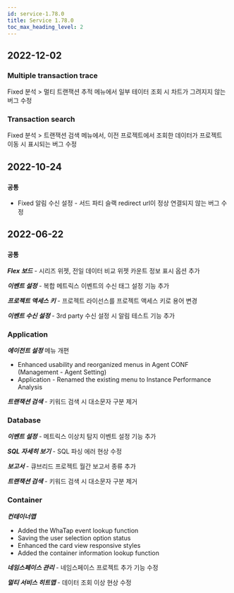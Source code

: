 ```yaml
---
id: service-1.78.0
title: Service 1.78.0
toc_max_heading_level: 2
---
```



## 2022-12-02

### Multiple transaction trace

<Status>Fixed</Status> <UI>분석</UI> > <UI>멀티 트랜잭션 추적</UI> 메뉴에서 일부 테이터 조회 시 차트가 그려지지 않는 버그 수정

### Transaction search

<Status>Fixed</Status> <UI>분석</UI> > <UI>트랜잭션 검색</UI> 메뉴에서, 이전 프로젝트에서 조회한 데이터가 프로젝트 이동 시 표시되는 버그 수정

## 2022-10-24

### `공통`

-   <Status>Fixed</Status> 알림 수신 설정 - 서드 파티 슬랙 redirect url이 정상 연결되지 않는 버그 수정

## 2022-06-22

### `공통`

**_Flex 보드_** - 시리즈 위젯, 전일 데이터 비교 위젯 카운트 정보 표시 옵션 추가

**_이벤트 설정_** - 복합 메트릭스 이벤트의 수신 태그 설정 기능 추가

**_프로젝트 액세스 키_** - 프로젝트 라이선스를 프로젝트 액세스 키로 용어 변경

**_이벤트 수신 설정_** - 3rd party 수신 설정 시 알림 테스트 기능 추가

### Application

**_에이전트 설정_** 메뉴 개편

-   Enhanced usability and reorganized menus in Agent CONF (Management - Agent Setting)
-   Application - Renamed the existing menu to Instance Performance Analysis

**_트랜잭션 검색_** - 키워드 검색 시 대소문자 구분 제거

### Database

**_이벤트 설정_** - 메트릭스 이상치 탐지 이벤트 설정 기능 추가 

**_SQL 자세히 보기_** - SQL 파싱 에러 현상 수정

**_보고서_** - 큐브리드 프로젝트 월간 보고서 종류 추가

**_트랜잭션 검색_** - 키워드 검색 시 대소문자 구분 제거

### Container

**_컨테이너맵_**

-   Added the WhaTap event lookup function 
-   Saving the user selection option status
-   Enhanced the card view responsive styles
-   Added the container information lookup function

**_네임스페이스 관리_** - 네임스페이스 프로젝트 추가 기능 수정

**_멀티 서비스 히트맵_** - 데이터 조회 이상 현상 수정
